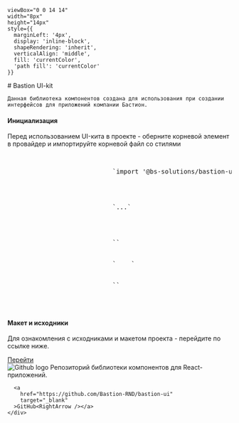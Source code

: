 

    viewBox="0 0 14 14" 
    width="8px" 
    height="14px" 
    style={{ 
      marginLeft: '4px',
      display: 'inline-block',
      shapeRendering: 'inherit',
      verticalAlign: 'middle',
      fill: 'currentColor',
      'path fill': 'currentColor'
    }}
>
  <path d="m11.1 7.35-5.5 5.5a.5.5 0 0 1-.7-.7L10.04 7 4.9 1.85a.5.5 0 1 1 .7-.7l5.5 5.5c.2.2.2.5 0 .7Z" />
</svg>

<Meta title="Bastion UI-kit" />

<div className="sb-container">
  <div className='sb-section-title'>
    # Bastion UI-kit

    Данная библиотека компонентов создана для использования при создании интерфейсов для приложений компании Бастион.
  </div>
  <div className="sb-section">
      <div className="sb-section-item">
      <h4 className="sb-section-item-heading">Инициализация</h4>
      <div data-radix-scroll-area-content="" style={{ minWidth: 'fit-content' }}>
          <p>Перед использованием UI-кита в проекте - оберните корневой элемент в провайдер и импортируйте корневой файл со стилями</p>
           <pre style={{ backgroundColor: 'rgba(0, 0, 0, .85)', padding: '20px' }}>
                        <div style={{ whiteSpace: 'pre' }}>
                            <span>`import '@bs-solutions/bastion-ui/bastion-ui.scss';`</span>
                            <br/>
                            <br/>
                            <span>`...`</span>
                            <br/>
                            <br/>
                            <span>`<BastUiProvider>`</span>
                            <br/>
                            <span className="code-contrast">`    <App />`</span>
                            <br/>
                            <span>`</BastUiProvider>`</span>
                        </div>
                    </pre>
      </div>
   </div>
   </div>
    <div className="sb-section">
    <div className="sb-section-item">
      <h4 className="sb-section-item-heading">Макет и исходники</h4>
      <p className="sb-section-item-paragraph">Для ознакомления с исходниками и макетом проекта - перейдите по ссылке ниже.</p>
      <a
        href="https://www.figma.com/design/DgJiIMNyqxCfDfRpnamPCl/Bastion-UI-Kit?node-id=165-20552&t=6b7zQmNr81EZ1sYl-0"
        target="_blank"
      >Перейти<RightArrow /></a>
    </div>
  </div>
</div>

<div className="sb-section sb-socials">
    <div className="sb-section-item">
      <img src={Github} alt="Github logo" className="sb-explore-image"/>
      Репозиторий библиотеки компонентов для React-приложений.

      <a
        href="https://github.com/Bastion-RND/bastion-ui"
        target="_blank"
      >GitHub<RightArrow /></a>
    </div>
</div>

<style>
  {`
  code {
    background-color: inherit !important;
    color: #FFFFB6 !important;
  }

  .code-contrast {
    code {
        color: #A8FF60 !important;
    }
  }

  .sb-container {
    margin-bottom: 48px;
  }

  .sb-section {
    width: 100%;
    display: flex;
    flex-direction: row;
    gap: 20px;
  }

  img {
    object-fit: cover;
  }

  .sb-section-title {
    margin-bottom: 32px;
  }

  .sb-section a:not(h1 a, h2 a, h3 a) {
    font-size: 14px;
  }

  .sb-section-item, .sb-grid-item {
    flex: 1;
    display: flex;
    flex-direction: column;
  }

  .sb-section-item-heading {
    padding-top: 20px !important;
    padding-bottom: 5px !important;
    margin: 0 !important;
  }
  .sb-section-item-paragraph {
    margin: 0;
    padding-bottom: 10px;
  }

  .sb-chevron {
    margin-left: 5px;
  }

  .sb-features-grid {
    display: grid;
    grid-template-columns: repeat(2, 1fr);
    grid-gap: 32px 20px;
  }

  .sb-socials {
    display: grid;
    grid-template-columns: repeat(4, 1fr);
  }

  .sb-socials p {
    margin-bottom: 10px;
  }

  .sb-explore-image {
    max-height: 32px;
    align-self: flex-start;
  }

  .sb-addon {
    width: 100%;
    display: flex;
    align-items: center;
    position: relative;
    background-color: #EEF3F8;
    border-radius: 5px;
    border: 1px solid rgba(0, 0, 0, 0.05);
    background: #EEF3F8;
    height: 180px;
    margin-bottom: 48px;
    overflow: hidden;
  }

  .sb-addon-text {
    padding-left: 48px;
    max-width: 240px;
  }

  .sb-addon-text h4 {
    padding-top: 0px;
  }

  .sb-addon-img {
    position: absolute;
    left: 345px;
    top: 0;
    height: 100%;
    width: 200%;
    overflow: hidden;
  }

  .sb-addon-img img {
    width: 650px;
    transform: rotate(-15deg);
    margin-left: 40px;
    margin-top: -72px;
    box-shadow: 0 0 1px rgba(255, 255, 255, 0);
    backface-visibility: hidden;
  }

  @media screen and (max-width: 800px) {
    .sb-addon-img {
      left: 300px;
    }
  }

  @media screen and (max-width: 600px) {
    .sb-section {
      flex-direction: column;
    }

    .sb-features-grid {
      grid-template-columns: repeat(1, 1fr);
    }

    .sb-socials {
      grid-template-columns: repeat(2, 1fr);
    }

    .sb-addon {
      height: 280px;
      align-items: flex-start;
      padding-top: 32px;
      overflow: hidden;
    }

    .sb-addon-text {
      padding-left: 24px;
    }

    .sb-addon-img {
      right: 0;
      left: 0;
      top: 130px;
      bottom: 0;
      overflow: hidden;
      height: auto;
      width: 124%;
    }

    .sb-addon-img img {
      width: 1200px;
      transform: rotate(-12deg);
      margin-left: 0;
      margin-top: 48px;
      margin-bottom: -40px;
      margin-left: -24px;
    }
  }
  `}
</style>
